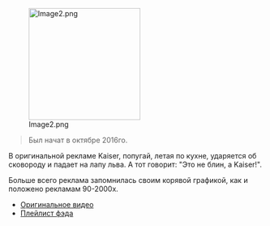 [[File:Image2.png|thumb|220x220px]]
<blockquote>Был начат в октябре 2016го.</blockquote>В оригинальной рекламе Kaiser, попугай, летая по кухне, ударяется об сковороду и падает на лапу льва. А тот говорит: "Это не блин, а Kaiser!".

Больше всего реклама запомнилась своим корявой графикой, как и положено рекламам 90-2000х.
* [https://www.youtube.com/watch?v=_NEJjSBWMEU Оригинальное видео]
* [https://www.youtube.com/playlist?list=PLPc-Jxd_79USpc6NiWpdD7r87atPQrMDE Плейлист фэда]